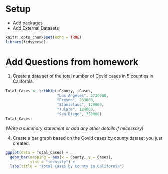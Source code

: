 # Setup

-   Add packages
-   Add External Datasets

```r
knitr::opts_chunk$set(echo = TRUE)
library(tidyverse)
```

# Add Questions from homework

1.  Create a data set of the total number of Covid cases in 5 counties in California.

```r
Total_Cases <- tribble(~County, ~Cases, 
                       "Los Angeles", 2730000, 
                       "Fresno", 233000, 
                       "Stanislaus", 129000,
                       "Tulare", 124000, 
                       "San Diego", 750000)
Total_Cases
```

*(Write a summary statement or add any other details if necessary)*

4.  Create a bar graph based on the Covid cases by county dataset you just created.

```r
ggplot(data = Total_Cases) + 
  geom_bar(mapping = aes(x = County, y = Cases), 
           stat = "identity") +
  labs(title = "Total Cases by County in California")
```
